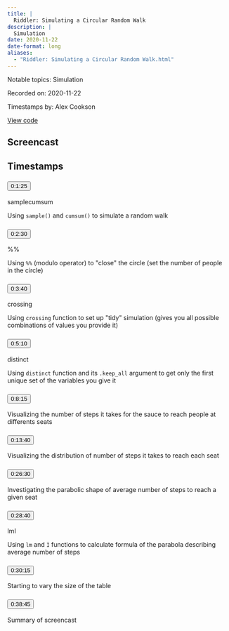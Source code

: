 ```yaml
---
title: |
  Riddler: Simulating a Circular Random Walk
description: |
  Simulation
date: 2020-11-22
date-format: long
aliases:
  - "Riddler: Simulating a Circular Random Walk.html"
---
```


Notable topics: Simulation

Recorded on: 2020-11-22

Timestamps by: Alex Cookson

[View code](NA)

## Screencast

<div id="yt-player" data-video-id="b1oKh9eeqkY"></div>

## Timestamps

```{=html}
<div id="topics">
  <div class="topic">
    <h3 id="ts-85">
      <button class="btn btn-link btn-timestamp" onClick="playerSkipToTimestamp(85, this)">0:1:25</button>
    </h3>
    <div class="topic_badges"><div><span class="badge-functions badge bg-info">sample</span><span class="badge-functions badge bg-info">cumsum</span></div><div></div></div>
    <div class="topic_description">
      <p>Using <code>sample()</code> and <code>cumsum()</code> to simulate a random walk</p>

    </div>
  </div>
  <div class="topic">
    <h3 id="ts-150">
      <button class="btn btn-link btn-timestamp" onClick="playerSkipToTimestamp(150, this)">0:2:30</button>
    </h3>
    <div class="topic_badges"><div><span class="badge-functions badge bg-info">%%</span></div><div></div></div>
    <div class="topic_description">
      <p>Using <code>%%</code> (modulo operator) to &quot;close&quot; the circle (set the number of people in the circle)</p>

    </div>
  </div>
  <div class="topic">
    <h3 id="ts-220">
      <button class="btn btn-link btn-timestamp" onClick="playerSkipToTimestamp(220, this)">0:3:40</button>
    </h3>
    <div class="topic_badges"><div><span class="badge-functions badge bg-info">crossing</span></div><div></div></div>
    <div class="topic_description">
      <p>Using <code>crossing</code> function to set up &quot;tidy&quot; simulation (gives you all possible combinations of values you provide it)</p>

    </div>
  </div>
  <div class="topic">
    <h3 id="ts-310">
      <button class="btn btn-link btn-timestamp" onClick="playerSkipToTimestamp(310, this)">0:5:10</button>
    </h3>
    <div class="topic_badges"><div><span class="badge-functions badge bg-info">distinct</span></div><div></div></div>
    <div class="topic_description">
      <p>Using <code>distinct</code> function and its <code>.keep_all</code> argument to get only the first unique set of the variables you give it</p>

    </div>
  </div>
  <div class="topic">
    <h3 id="ts-495">
      <button class="btn btn-link btn-timestamp" onClick="playerSkipToTimestamp(495, this)">0:8:15</button>
    </h3>
    <div class="topic_badges"><div></div><div></div></div>
    <div class="topic_description">
      <p>Visualizing the number of steps it takes for the sauce to reach people at differents seats</p>

    </div>
  </div>
  <div class="topic">
    <h3 id="ts-820">
      <button class="btn btn-link btn-timestamp" onClick="playerSkipToTimestamp(820, this)">0:13:40</button>
    </h3>
    <div class="topic_badges"><div></div><div></div></div>
    <div class="topic_description">
      <p>Visualizing the distribution of number of steps it takes to reach each seat</p>

    </div>
  </div>
  <div class="topic">
    <h3 id="ts-1590">
      <button class="btn btn-link btn-timestamp" onClick="playerSkipToTimestamp(1590, this)">0:26:30</button>
    </h3>
    <div class="topic_badges"><div></div><div></div></div>
    <div class="topic_description">
      <p>Investigating the parabolic shape of average number of steps to reach a given seat</p>

    </div>
  </div>
  <div class="topic">
    <h3 id="ts-1720">
      <button class="btn btn-link btn-timestamp" onClick="playerSkipToTimestamp(1720, this)">0:28:40</button>
    </h3>
    <div class="topic_badges"><div><span class="badge-functions badge bg-info">lm</span><span class="badge-functions badge bg-info">I</span></div><div></div></div>
    <div class="topic_description">
      <p>Using <code>lm</code> and <code>I</code> functions to calculate formula of the parabola describing average number of steps</p>

    </div>
  </div>
  <div class="topic">
    <h3 id="ts-1815">
      <button class="btn btn-link btn-timestamp" onClick="playerSkipToTimestamp(1815, this)">0:30:15</button>
    </h3>
    <div class="topic_badges"><div></div><div></div></div>
    <div class="topic_description">
      <p>Starting to vary the size of the table</p>

    </div>
  </div>
  <div class="topic">
    <h3 id="ts-2325">
      <button class="btn btn-link btn-timestamp" onClick="playerSkipToTimestamp(2325, this)">0:38:45</button>
    </h3>
    <div class="topic_badges"><div></div><div></div></div>
    <div class="topic_description">
      <p>Summary of screencast</p>

    </div>
  </div>
</div>
```
     
<script>
// 2. This code loads the IFrame Player API code asynchronously.
var tag = document.createElement("script");

tag.src = "https://www.youtube.com/iframe_api";
var firstScriptTag = document.getElementsByTagName("script")[0];
firstScriptTag.parentNode.insertBefore(tag, firstScriptTag);

// 3. This function creates an <iframe> (and YouTube player)
//    after the API code downloads.
var videoId = document.getElementById("yt-player").dataset.videoId;
var player;
function onYouTubeIframeAPIReady() {
  player = new YT.Player("yt-player", {
    height: "486",
    width: "864",
    videoId: videoId,
    playerVars: {
      "playsinline": 1
    },
    events: {
      onStateChange: function(event) {
        if (event.data == YT.PlayerState.PLAYING) {
          followTimestamps()
        }
      }
    }
  });
}

function playerSkipToTimestamp(seconds, tsElement) {
  player.seekTo(seconds, true)
  tsElement.scrollIntoView()
  document.getElementById("screencast").scrollIntoView()
}

const timestamps = Array.from(document.querySelectorAll('.topic h3[id^="ts-"]'))
  .map(el => el.id.replace('ts-', ''))

function followTimestamps() {
  if (player.getPlayerState() !== 1) {
    return
  }
  const currentTime = `${Math.floor(player.getCurrentTime())}`
  if (timestamps.includes(currentTime)) {
    const el = document.getElementById(`ts-${currentTime}`)
    if (el) {
      el.scrollIntoView()
      document.getElementById("screencast").scrollIntoView()
    }
  }
  setTimeout(followTimestamps, 1000)
}
</script>
